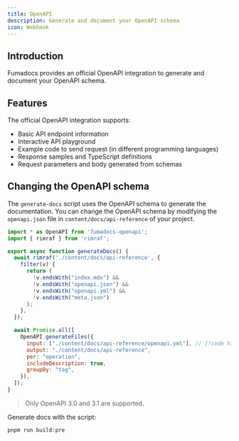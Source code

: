 ```yaml
---
title: OpenAPI
description: Generate and document your OpenAPI schema
icon: Webhook
---
```


## Introduction
Fumadocs provides an official OpenAPI integration to generate and document your OpenAPI schema. 

## Features

The official OpenAPI integration supports:

* Basic API endpoint information
* Interactive API playground
* Example code to send request (in different programming languages)
* Response samples and TypeScript definitions
* Request parameters and body generated from schemas


## Changing the OpenAPI schema

The `generate-docs` script uses the OpenAPI schema to generate the documentation. You can change the OpenAPI schema by modifying the `openapi.json` file in `content/docs/api-reference` of your project.


```js title="scripts/generate-docs.mts"
import * as OpenAPI from 'fumadocs-openapi';
import { rimraf } from 'rimraf';

export async function generateDocs() {
  await rimraf('./content/docs/api-reference', {
    filter(v) {
      return (
        !v.endsWith("index.mdx") &&
        !v.endsWith("openapi.json") &&
        !v.endsWith("openapi.yml") &&
        !v.endsWith("meta.json")
      );
    },
  });

  await Promise.all([
    OpenAPI.generateFiles({
      input: ["./content/docs/api-reference/openapi.yml"], // [!code highlight]
      output: "./content/docs/api-reference",
      per: "operation",
      includeDescription: true,
      groupBy: "tag",
    }),
  ]);
}
```

> Only OpenAPI 3.0 and 3.1 are supported.

Generate docs with the script:

```bash
pnpm run build:pre
```
